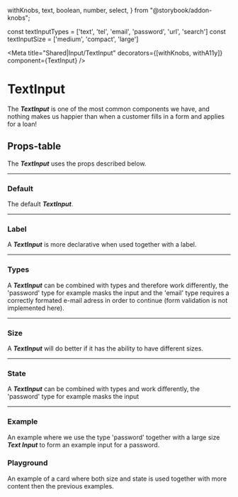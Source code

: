   withKnobs,
  text,
  boolean,
  number,
  select,
} from "@storybook/addon-knobs";

const textInputTypes = ['text', 'tel', 'email', 'password', 'url', 'search']
const textInputSize = ['medium', 'compact', 'large']

<Meta
  title="Shared|Input/TextInput"
  decorators={[withKnobs, withA11y]}
  component={TextInput}
/>

<div className="headline">

# TextInput

</div>

The **_TextInput_** is one of the most common components we have, and nothing makes us happier than when a customer fills in a form and applies for a loan!

## Props-table

The **_TextInput_** uses the props described below.

<Props of={TextInput} />

---

### Default

The default **_TextInput_**.

<Preview>
  <Story name="Default">
    <TextInput></TextInput>
  </Story>
</Preview>

---

### Label

A **_TextInput_** is more declarative when used together with a label.

<Preview>
  <Story name="Label">
    <TextInput label="Label"></TextInput>
  </Story>
</Preview>

---

### Types

A **_TextInput_** can be combined with types and therefore work differently, the 'password' type
for example masks the input and the 'email' type requires a correctly formated e-mail adress in order to continue (form validation is not implemented here).

<Preview>
  <Story name="Types">
    <form>
      <TextInput label="default"></TextInput>
      <TextInput label="tel" type="tel"></TextInput>
      <TextInput label="email" type="email"></TextInput>
      <TextInput label="password" type="password"></TextInput>
      <TextInput label="url" type="url"></TextInput>
      <TextInput label="search" type="search"></TextInput>
    </form>
  </Story>
</Preview>

---

### Size

A **_TextInput_** will do better if it has the ability to have different sizes.

<Preview>
  <Story name="Size">
    <form>
      <TextInput label="Compact" size="compact"></TextInput>
      <TextInput label="Default"></TextInput>
      <TextInput label="Large" size="large"></TextInput>
    </form>
  </Story>
</Preview>

---

### State

A **_TextInput_** can be combined with types and work differently, the 'password' type for example masks the input

<Preview>
  <Story name="State">
    <form>
      <TextInput label="Default"></TextInput>
      <TextInput label="Focused" className="c-field--in-progress"></TextInput>
      <TextInput label="Valid" validated valid></TextInput>
      <TextInput label="Invalid" validated valid={false}></TextInput>
      <TextInput label="Disabled" disabled></TextInput>
    </form>
  </Story>
</Preview>

---

### Example

An example where we use the type 'password' together with a large size **_Text Input_** to form an example input for a password.

<Preview>
  <Story name="Example">
    <TextInput label="Password" size="large" type="password"></TextInput>
  </Story>
</Preview>

### Playground

An example of a card where both size and state is used together with more content then the previous examples.

<Preview>
  <Story name="Playground">
    <TextInput label={text('Label')} type={select('Type', textInputTypes)} size={select('Size', textInputSize)}>
    </TextInput>
  </Story>
</Preview>
